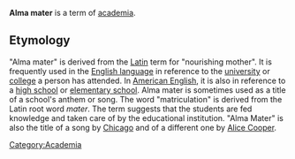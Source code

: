 '''Alma mater''' is a term of [[academia]].

==Etymology==
"Alma mater" is derived from the [[Latin]] term for "nourishing mother".  It is frequently used in the [[English language]] in reference to the [[university]] or [[college]] a person has attended.  In [[American English]], it is also in reference to a [[high school]] or [[elementary school]].  Alma mater is sometimes used as a title of a school's anthem or song.  The word "matriculation" is derived from the Latin root word ''mater''.  The term suggests that the students are fed knowledge and taken care of by the educational institution.
"Alma Mater" is also the title of a song by [[Chicago]] and of a different one by [[Alice_Cooper|Alice Cooper]].

{{edu-stub}}

[[Category:Academia]]